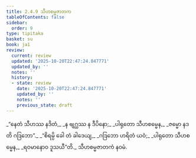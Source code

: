```yaml
---
title: 2.4.9 သီဟစမ္မဇာတက
tableOfContents: false
sidebar:
  order: 9
type: tipitaka
basket: su
book: ja1
review:
  current: review
  updated: '2025-10-20T22:47:24.847771'
  updated_by: ''
  notes: ''
  history:
  - state: review
    date: '2025-10-20T22:47:24.847771'
    updated_by: ''
    notes: ''
    previous_state: draft
---
```



<DynamicBreadcrumb />


<ReviewStatus review={frontmatter.review} showDetails={true} />

<HypothesisAnnotation frontmatter={frontmatter} />

<Division number="77" book="ja1" e="ch" v="22" p="49">

<Paragraph number="462" type="verses" book="ja1">
_“နေတံ သီဟဿ နဒိတံ,_  
_န ဗျဂ္ဃဿ န ဒီပိနော;_  
_ပါရုတော သီဟစမ္မေန,_  
_ဇမ္မော နဒတိ ဂဒြဘော”._  

</Paragraph>

</Division>
<Division number="78" book="ja1" e="ch" v="22" p="49">

<Paragraph number="463" type="verses" book="ja1">
_“စိရမ္ပိ ခေါ တံ ခါဒေယျ,_  
_ဂဒြဘော ဟရိတံ ယဝံ;_  
_ပါရုတော သီဟစမ္မေန,_  
_ရဝမာနောဝ ဒူသယီ”တိ._  


</Paragraph>
</Division>

<Paragraph number="464" type="center" book="ja1">
သီဟစမ္မဇာတကံ နဝမံ.
</Paragraph>